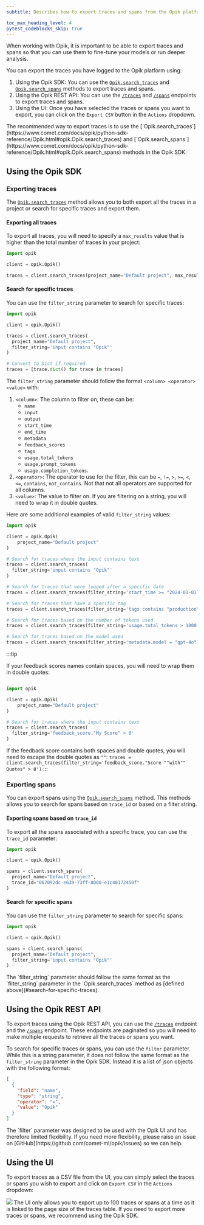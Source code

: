 ```yaml
---
subtitle: Describes how to export traces and spans from the Opik platform.

toc_max_heading_level: 4
pytest_codeblocks_skip: true
---
```


When working with Opik, it is important to be able to export traces and spans so that you can use them to fine-tune your models or run deeper analysis.

You can export the traces you have logged to the Opik platform using:

1. Using the Opik SDK: You can use the [`Opik.search_traces`](https://www.comet.com/docs/opik/python-sdk-reference/Opik.html#opik.Opik.search_traces) and [`Opik.search_spans`](https://www.comet.com/docs/opik/python-sdk-reference/Opik.html#opik.Opik.search_spans) methods to export traces and spans.
2. Using the Opik REST API: You can use the [`/traces`](/reference/rest-api/traces/get-traces-by-project) and [`/spans`](/reference/rest-api/spans/get-spans-by-project) endpoints to export traces and spans.
3. Using the UI: Once you have selected the traces or spans you want to export, you can click on the `Export CSV` button in the `Actions` dropdown.

<Tip>
  The recommended way to export traces is to use the
  [`Opik.search_traces`](https://www.comet.com/docs/opik/python-sdk-reference/Opik.html#opik.Opik.search_traces) and
  [`Opik.search_spans`](https://www.comet.com/docs/opik/python-sdk-reference/Opik.html#opik.Opik.search_spans) methods
  in the Opik SDK.
</Tip>

## Using the Opik SDK

### Exporting traces

The [`Opik.search_traces`](https://www.comet.com/docs/opik/python-sdk-reference/Opik.html#opik.Opik.search_traces) method allows you to both export all the traces in a project or search for specific traces and export them.

#### Exporting all traces

To export all traces, you will need to specify a `max_results` value that is higher than the total number of traces in your project:

```python
import opik

client = opik.Opik()

traces = client.search_traces(project_name="Default project", max_results=1000000)
```

#### Search for specific traces

You can use the `filter_string` parameter to search for specific traces:

```python
import opik

client = opik.Opik()

traces = client.search_traces(
  project_name="Default project",
  filter_string='input contains "Opik"'
)

# Convert to Dict if required
traces = [trace.dict() for trace in traces]
```

The `filter_string` parameter should follow the format `<column> <operator> <value>` with:

1. `<column>`: The column to filter on, these can be:
   - `name`
   - `input`
   - `output`
   - `start_time`
   - `end_time`
   - `metadata`
   - `feedback_scores`
   - `tags`
   - `usage.total_tokens`
   - `usage.prompt_tokens`
   - `usage.completion_tokens`.
2. `<operator>`: The operator to use for the filter, this can be `=`, `!=`, `>`, `>=`, `<`, `<=`, `contains`, `not_contains`. Not that not all operators are supported for all columns.
3. `<value>`: The value to filter on. If you are filtering on a string, you will need to wrap it in double quotes.

Here are some additional examples of valid `filter_string` values:

```python
import opik

client = opik.Opik(
    project_name="Default project"
)

# Search for traces where the input contains text
traces = client.search_traces(
  filter_string='input contains "Opik"'
)

# Search for traces that were logged after a specific date
traces = client.search_traces(filter_string='start_time >= "2024-01-01T00:00:00Z"')

# Search for traces that have a specific tag
traces = client.search_traces(filter_string='tags contains "production"')

# Search for traces based on the number of tokens used
traces = client.search_traces(filter_string='usage.total_tokens > 1000')

# Search for traces based on the model used
traces = client.search_traces(filter_string='metadata.model = "gpt-4o"')
```

:::tip

If your feedback scores names contain spaces, you will need to wrap them in double quotes:

```python

import opik

client = opik.Opik(
    project_name="Default project"
)

# Search for traces where the input contains text
traces = client.search_traces(
  filter_string='feedback_score."My Score" > 0'
)
```

If the feedback score contains both spaces and double quotes, you will need to escape the double quotes as `""`:
`traces = client.search_traces(filter_string='feedback_score."Score ""with"" Quotes" > 0')`
:::

### Exporting spans

You can export spans using the [`Opik.search_spans`](https://www.comet.com/docs/opik/python-sdk-reference/Opik.html#opik.Opik.search_spans) method. This methods allows you to search for spans based on `trace_id` or based on a filter string.

#### Exporting spans based on `trace_id`

To export all the spans associated with a specific trace, you can use the `trace_id` parameter:

```python
import opik

client = opik.Opik()

spans = client.search_spans(
  project_name="Default project",
  trace_id="067092dc-e639-73ff-8000-e1c40172450f"
)
```

#### Search for specific spans

You can use the `filter_string` parameter to search for specific spans:

```python
import opik

client = opik.Opik()

spans = client.search_spans(
  project_name="Default project",
  filter_string='input contains "Opik"'
)
```

<Tip>
  The `filter_string` parameter should follow the same format as the `filter_string` parameter in the
  `Opik.search_traces` method as [defined above](#search-for-specific-traces).
</Tip>

## Using the Opik REST API

To export traces using the Opik REST API, you can use the [`/traces`](/reference/rest-api/traces/get-traces-by-project) endpoint and the [`/spans`](/reference/rest-api/spans/get-spans-by-project) endpoint. These endpoints are paginated so you will need to make multiple requests to retrieve all the traces or spans you want.

To search for specific traces or spans, you can use the `filter` parameter. While this is a string parameter, it does not follow the same format as the `filter_string` parameter in the Opik SDK. Instead it is a list of json objects with the following format:

```json
[
  {
    "field": "name",
    "type": "string",
    "operator": "=",
    "value": "Opik"
  }
]
```

<Warning>
  The `filter` parameter was designed to be used with the Opik UI and has therefore limited flexibility. If you need
  more flexibility, please raise an issue on [GitHub](https://github.com/comet-ml/opik/issues) so we can help.
</Warning>

## Using the UI

To export traces as a CSV file from the UI, you can simply select the traces or spans you wish to export and click on `Export CSV` in the `Actions` dropdown:

<Frame>
  <img src="/img/tracing/download_traces.png" />
</Frame>

<Tip>
  The UI only allows you to export up to 100 traces or spans at a time as it is linked to the page size of the traces
  table. If you need to export more traces or spans, we recommend using the Opik SDK.
</Tip>

